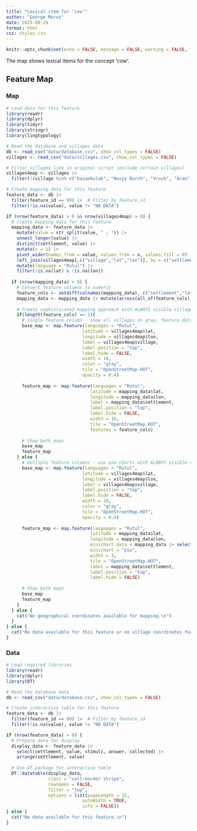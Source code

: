 ```yaml
---
title: "Lexical item for ‘cow’"
author: "George Moroz"
date: 2025-08-28
format: html
css: styles.css
---
```


```r
knitr::opts_chunk$set(echo = FALSE, message = FALSE, warning = FALSE, fig.width = 9.5)
```

The map shows lexical items for the concept ‘cow’.


## Feature Map

::: {.panel-tabset}

### Map

```r
# Load data for this feature
library(readr)
library(dplyr)
library(tidyr)
library(stringr)
library(lingtypology)

# Read the database and villages data
db <- read_csv("data/database.csv", show_col_types = FALSE)
villages <- read_csv("data/villages.csv", show_col_types = FALSE)

# Filter villages like in original script (exclude certain villages)
villages4map <- villages |> 
  filter(!(village %in% c("Kazankulak", "Novyy Borch", "Vrush", "Aran", "Khnyukh")))

# Create mapping data for this feature
feature_data <- db |> 
  filter(feature_id == 99) |>  # Filter by feature_id
  filter(!is.na(value), value != "NO DATA")

if (nrow(feature_data) > 0 && nrow(villages4map) > 0) {
  # Create mapping data for this feature
  mapping_data <- feature_data |>
    mutate(value = str_split(value, " ; ")) |> 
    unnest_longer(value) |> 
    distinct(settlement, value) |> 
    mutate(n = 1) |> 
    pivot_wider(names_from = value, values_from = n, values_fill = 0) |> 
    left_join(villages4map[,c("village","lat","lon")], by = c("settlement" = "village")) |> 
    mutate(language = "Rutul") |>
    filter(!is.na(lat) & !is.na(lon))
  
  if (nrow(mapping_data) > 0) {
    # Convert feature columns to numeric
    feature_cols <- setdiff(colnames(mapping_data), c("settlement","lat","lon","language"))
    mapping_data <- mapping_data |> mutate(across(all_of(feature_cols), as.numeric))
    
    # Create sophisticated mapping approach with ALWAYS visible village names
    if(length(feature_cols) == 1){
      # single feature column - show all villages in gray, feature data in color
      base_map <- map.feature(languages = "Rutul",
                             latitude = villages4map$lat,
                             longitude = villages4map$lon,
                             label = villages4map$village,
                             label.position = "top",
                             label.hide = FALSE,
                             width = 10,
                             color = "gray",
                             tile = "OpenStreetMap.HOT",
                             opacity = 0.4)
      
      feature_map <- map.feature(languages = "Rutul",
                                latitude = mapping_data$lat,
                                longitude = mapping_data$lon,
                                label = mapping_data$settlement,
                                label.position = "top",
                                label.hide = FALSE,
                                width = 10,
                                tile = "OpenStreetMap.HOT",
                                features = feature_cols)
      
      # Show both maps
      base_map
      feature_map
    } else {
      # multiple feature columns - use pie charts with ALWAYS visible village names
      base_map <- map.feature(languages = "Rutul",
                             latitude = villages4map$lat,
                             longitude = villages4map$lon,
                             label = villages4map$village,
                             label.position = "top",
                             label.hide = FALSE,
                             width = 10,
                             color = "gray",
                             tile = "OpenStreetMap.HOT",
                             opacity = 0.4)
      
      feature_map <- map.feature(languages = "Rutul",
                                latitude = mapping_data$lat,
                                longitude = mapping_data$lon,
                                minichart.data = mapping_data |> select(all_of(feature_cols)),
                                minichart = "pie",
                                width = 3,
                                tile = "OpenStreetMap.HOT",
                                label = mapping_data$settlement,
                                label.position = "top",
                                label.hide = FALSE)
      
      # Show both maps
      base_map
      feature_map
    }
  } else {
    cat("No geographical coordinates available for mapping.\n")
  }
} else {
  cat("No data available for this feature or no village coordinates found.\n")
}
```

### Data

```r
# Load required libraries
library(readr)
library(dplyr)
library(DT)

# Read the database data
db <- read_csv("data/database.csv", show_col_types = FALSE)

# Create interactive table for this feature
feature_data <- db |> 
  filter(feature_id == 99) |>  # Filter by feature_id
  filter(!is.na(value), value != "NO DATA")

if (nrow(feature_data) > 0) {
  # Prepare data for display
  display_data <- feature_data |>
    select(settlement, value, stimuli, answer, collected) |>
    arrange(settlement, value)
  
  # Use DT package for interactive table
  DT::datatable(display_data, 
                class = "cell-border stripe",
                rownames = FALSE,
                filter = "top",
                options = list(pageLength = 25, 
                             autoWidth = TRUE,
                             info = FALSE))
} else {
  cat("No data available for this feature.\n")
}
```

:::

